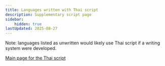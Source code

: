 ```yaml
---
title: Languages written with Thai script
description: Supplementary script page
sidebar:
    hidden: true
lastUpdated: 2025-08-27
---
```



Note: languages listed as unwritten would likely use Thai script if a writing system were developed.

<WsList script='Thai' />

[Main page for the Thai script](/scrlang/script-thai)

